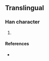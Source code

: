 {{character info/new}}
==Translingual==

===Han character===
{{Han char|rn=86|rad=火|as=04|sn=8|four=|canj=FYY|ids=⿰火卞}}

# {{defn|Han|sort=火04}}

====References====
* {{Han ref|kx=0668.031|hdz=32193.011|uh=709E|ud=28830}}